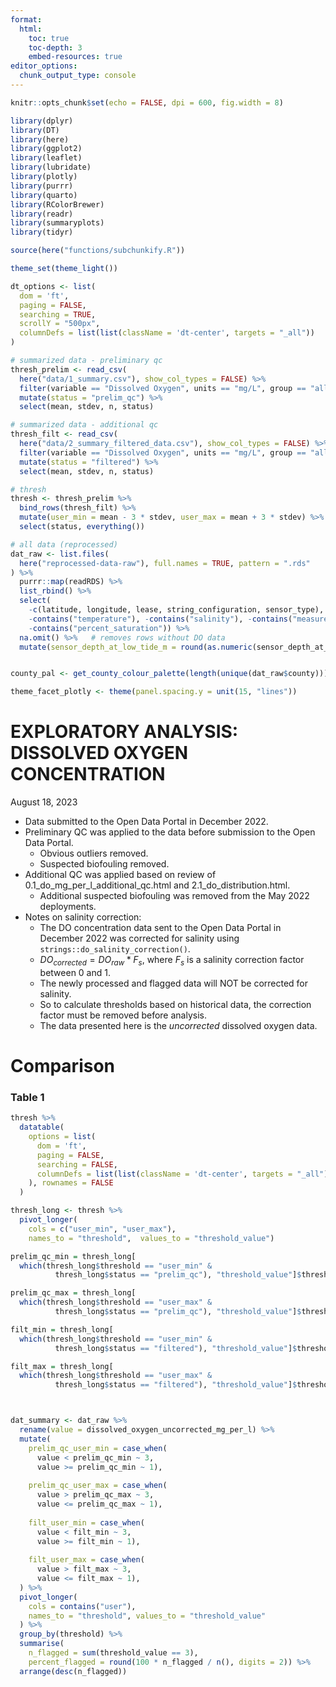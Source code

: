 ```yaml
---
format: 
  html:
    toc: true
    toc-depth: 3
    embed-resources: true
editor_options: 
  chunk_output_type: console
---
```


```r
knitr::opts_chunk$set(echo = FALSE, dpi = 600, fig.width = 8)

library(dplyr)
library(DT)
library(here)
library(ggplot2)
library(leaflet)
library(lubridate)
library(plotly)
library(purrr)
library(quarto)
library(RColorBrewer)
library(readr)
library(summaryplots)
library(tidyr)

source(here("functions/subchunkify.R"))

theme_set(theme_light())

dt_options <- list(
  dom = 'ft',
  paging = FALSE,
  searching = TRUE,
  scrollY = "500px",
  columnDefs = list(list(className = 'dt-center', targets = "_all"))
)

# summarized data - preliminary qc
thresh_prelim <- read_csv(
  here("data/1_summary.csv"), show_col_types = FALSE) %>% 
  filter(variable == "Dissolved Oxygen", units == "mg/L", group == "all_data") %>% 
  mutate(status = "prelim_qc") %>% 
  select(mean, stdev, n, status)

# summarized data - additional qc
thresh_filt <- read_csv(
  here("data/2_summary_filtered_data.csv"), show_col_types = FALSE) %>% 
  filter(variable == "Dissolved Oxygen", units == "mg/L", group == "all_data") %>% 
  mutate(status = "filtered") %>% 
  select(mean, stdev, n, status)

# thresh
thresh <- thresh_prelim %>% 
  bind_rows(thresh_filt) %>% 
  mutate(user_min = mean - 3 * stdev, user_max = mean + 3 * stdev) %>% 
  select(status, everything())

# all data (reprocessed)
dat_raw <- list.files(
  here("reprocessed-data-raw"), full.names = TRUE, pattern = ".rds"
) %>%
  purrr::map(readRDS) %>%
  list_rbind() %>%
  select(
    -c(latitude, longitude, lease, string_configuration, sensor_type),
    -contains("temperature"), -contains("salinity"), -contains("measured"),
    -contains("percent_saturation")) %>%
  na.omit() %>%   # removes rows without DO data
  mutate(sensor_depth_at_low_tide_m = round(as.numeric(sensor_depth_at_low_tide_m)))


county_pal <- get_county_colour_palette(length(unique(dat_raw$county)))

theme_facet_plotly <- theme(panel.spacing.y = unit(15, "lines"))
```

# EXPLORATORY ANALYSIS: DISSOLVED OXYGEN CONCENTRATION

August 18, 2023

- Data submitted to the Open Data Portal in December 2022.
- Preliminary QC was applied to the data before submission to the Open Data Portal.
  - Obvious outliers removed.
  - Suspected biofouling removed.
- Additional QC was applied based on review of 0.1_do_mg_per_l_additional_qc.html and 2.1_do_distribution.html.
  - Additional suspected biofouling was removed from the May 2022 deployments.
- Notes on salinity correction:
  - The DO concentration data sent to the Open Data Portal in December 2022 was corrected for salinity using `strings::do_salinity_correction()`.
  - $DO_{corrected} = DO_{raw} * F_s$,
  where $F_s$ is a salinity correction factor between 0 and 1.
  - The newly processed and flagged data will NOT be corrected for salinity.
  - So to calculate thresholds based on historical data, the correction factor must be removed before analysis.
  - The data presented here is the *uncorrected* dissolved oxygen data.
  
# Comparison

### Table 1
```r
thresh %>% 
  datatable(
    options = list(
      dom = 'ft',
      paging = FALSE,
      searching = FALSE,
      columnDefs = list(list(className = 'dt-center', targets = "_all"))
    ), rownames = FALSE
  )
```



```r

thresh_long <- thresh %>% 
  pivot_longer(
    cols = c("user_min", "user_max"), 
    names_to = "threshold",  values_to = "threshold_value")

prelim_qc_min = thresh_long[
  which(thresh_long$threshold == "user_min" & 
          thresh_long$status == "prelim_qc"), "threshold_value"]$threshold_value

prelim_qc_max = thresh_long[
  which(thresh_long$threshold == "user_max" & 
          thresh_long$status == "prelim_qc"), "threshold_value"]$threshold_value

filt_min = thresh_long[
  which(thresh_long$threshold == "user_min" & 
          thresh_long$status == "filtered"), "threshold_value"]$threshold_value

filt_max = thresh_long[
  which(thresh_long$threshold == "user_max" & 
          thresh_long$status == "filtered"), "threshold_value"]$threshold_value



dat_summary <- dat_raw %>% 
  rename(value = dissolved_oxygen_uncorrected_mg_per_l) %>% 
  mutate(
    prelim_qc_user_min = case_when(
      value < prelim_qc_min ~ 3,
      value >= prelim_qc_min ~ 1),
    
    prelim_qc_user_max = case_when(
      value > prelim_qc_max ~ 3,
      value <= prelim_qc_max ~ 1),
    
    filt_user_min = case_when(
      value < filt_min ~ 3,
      value >= filt_min ~ 1),
    
    filt_user_max = case_when(
      value > filt_max ~ 3,
      value <= filt_max ~ 1),
  ) %>% 
  pivot_longer(
    cols = contains("user"), 
    names_to = "threshold", values_to = "threshold_value"
  ) %>% 
  group_by(threshold) %>% 
  summarise(
    n_flagged = sum(threshold_value == 3), 
    percent_flagged = round(100 * n_flagged / n(), digits = 2)) %>% 
  arrange(desc(n_flagged))



```



















